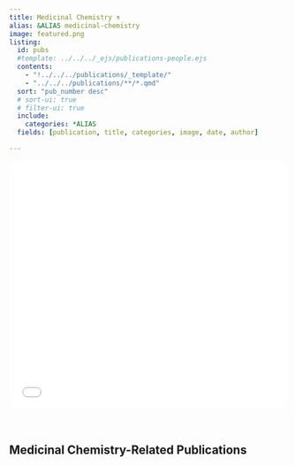 ```yaml
---
title: Medicinal Chemistry ⚗️
alias: &ALIAS medicinal-chemistry
image: featured.png
listing:
  id: pubs
  #template: ../../../_ejs/publications-people.ejs 
  contents: 
    - "!../../../publications/_template/"
    - "../../../publications/**/*.qmd"
  sort: "pub_number desc"
  # sort-ui: true
  # filter-ui: true
  include: 
    categories: *ALIAS
  fields: [publication, title, categories, image, date, author]

---
```


```{=html}
<iframe src="medicinal_chemistry_research_banner.html" width="100%" height="450px" frameborder="0" style="border-radius: 20px; margin-bottom: 2rem;"></iframe>
```

## Medicinal Chemistry-Related Publications


:::{#pubs}
:::
